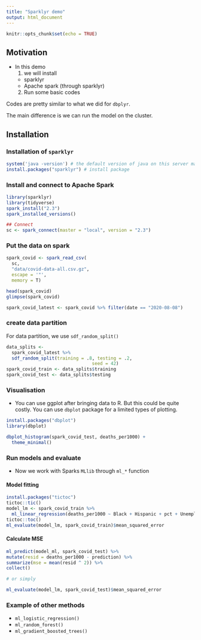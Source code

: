 ```yaml
---
title: "Sparklyr demo"
output: html_document
---
```


```r
knitr::opts_chunk$set(echo = TRUE)
```

## Motivation

- In this demo 
  1. we will install 
    - sparklyr
    - Apache spark (through sparklyr)
  2. Run some basic codes
  
Codes are pretty similar to what we did for `dbplyr`. 

The main difference is we can run the model on the cluster.

## Installation


### Installation of `sparklyr`
```r
system('java -version') # the default version of java on this server matches
install.packages("sparklyr") # install package
```

### Install and connect to Apache Spark

```r
library(sparklyr)
library(tidyverse)
spark_install("2.3")
spark_installed_versions()

## Connect
sc <- spark_connect(master = "local", version = "2.3")
```

### Put the data on spark

```r
spark_covid <- spark_read_csv(
  sc, 
  "data/covid-data-all.csv.gz",
  escape = '"',
  memory = T)

head(spark_covid)
glimpse(spark_covid)

spark_covid_latest <- spark_covid %>% filter(date == "2020-08-08") 
```

### create data partition

For data partition, we use `sdf_random_split()` 

```r
data_splits <- 
  spark_covid_latest %>%
  sdf_random_split(training = .8, testing = .2,
                                seed = 42)
spark_covid_train <- data_splits$training
spark_covid_test <- data_splits$testing
```


### Visualisation 

- You can use ggplot after bringing data to R. But this could be quite costly. You can use `dbplot` package for a limited types of plotting.

```r
install.packages("dbplot")
library(dbplot)

dbplot_histogram(spark_covid_test, deaths_per1000) + 
  theme_minimal()
```

### Run models and evaluate

- Now we work with Sparks `MLlib` through `ml_*` function

#### Model fitting

```r
install.packages("tictoc")
tictoc::tic()
model_lm <- spark_covid_train %>% 
  ml_linear_regression(deaths_per1000 ~ Black + Hispanic + pct + Unemployment)
tictoc::toc()
ml_evaluate(model_lm, spark_covid_train)$mean_squared_error
```

#### Calculate MSE

```r

ml_predict(model_ml, spark_covid_test) %>%
mutate(resid = deaths_per1000 - prediction) %>%
summarize(mse = mean(resid ^ 2)) %>%
collect()

# or simply

ml_evaluate(model_lm, spark_covid_test)$mean_squared_error

```


### Example of other methods

- `ml_logistic_regression()`
- `ml_random_forest()`
- `ml_gradient_boosted_trees()`
